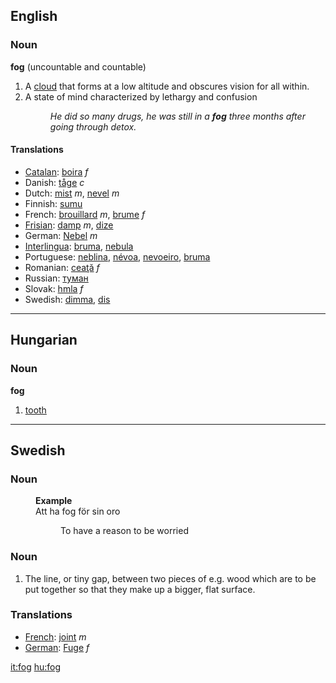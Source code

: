 ==English==
=== Noun ===
'''fog''' (uncountable and countable)
#A [[cloud]] that forms at a low altitude and obscures vision for all within.
#A state of mind characterized by lethargy and confusion
#:''He did so many drugs, he was still in a '''fog''' three months after going through detox.''

==== Translations ====
*[[Catalan]]: [[boira]] ''f''
*Danish: [[tåge]] ''c''
*Dutch: [[mist]] ''m'', [[nevel]] ''m''
*Finnish: [[sumu]]
*French: [[brouillard]] ''m'', [[brume]] ''f''
*[[Frisian]]: [[damp]] ''m'', [[dize]]
*German: [[Nebel]] ''m''
*[[Interlingua]]: [[bruma]], [[nebula]]
*Portuguese: [[neblina]], [[névoa]], [[nevoeiro]], [[bruma]]
*Romanian: [[ceaţă]] ''f''
*Russian: [[туман]]
*Slovak: [[hmla]] ''f''
*Swedish: [[dimma]], [[dis]]

----

==Hungarian==
===Noun===
'''fog'''

# [[tooth]]

----

==Swedish==
===Noun===
:'''Example'''
:Att ha fog för sin oro
::To have a reason to be worried
===Noun===
#The line, or tiny gap, between two pieces of e.g. wood which are to be put together so that they make up a bigger, flat surface.
===Translations===
*[[French]]: [[joint]] ''m''
*[[German]]: [[Fuge]] ''f''

[[it:fog]]
[[hu:fog]]